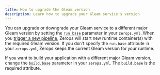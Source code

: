 ```yaml
---
title: How to upgrade the Gleam version
description: Learn how to upgrade your Gleam service's version
---
```


You can upgrade or downgrade your Gleam service to a different major Gleam version by setting the <a href="/gleam/how-to/build-pipeline#base-1">`run.base`</a> parameter in your `zerops.yml`. When you [trigger a new pipeline](/gleam/how-to/trigger-pipeline), Zerops will start new runtime container(s) with the required Gleam version. If you don't specify the `run.base` attribute in your `zerops.yml`, Zerops keeps the current Gleam version for your runtime.

If you want to build your application with a different major Gleam version, change the <a href="/gleam/how-to/build-pipeline#base">`build.base`</a> parameter in your `zerops.yml`. The `build.base` is the required attribute.
